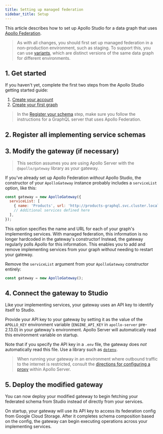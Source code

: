 ```yaml
---
title: Setting up managed federation
sidebar_title: Setup
---
```



This article describes how to set up Apollo Studio for a data graph that uses [Apollo Federation](https://www.apollographql.com/docs/apollo-server/federation/introduction/).

> As with all changes, you should first set up managed federation in a non-production environment, such as staging. To support this, you can use [variants](../schema/registry/#managing-environments-with-variants), which are distinct versions of the same data graph for different environments.

## 1. Get started

If you haven't yet, complete the first two steps from the Apollo Studio getting started guide:

1. [Create your account](../getting-started/#1-create-your-account)
2. [Create your first graph](../getting-started/#2-create-your-first-graph)

> In the [Register your schema](../getting-started/#3-register-your-schema) step, make sure you follow the instructions for a GraphQL server that uses Apollo Federation.

## 2. Register all implementing service schemas

<RegisterFederatedCli />

## 3. Modify the gateway (if necessary)

> This section assumes you are using Apollo Server with the `@apollo/gateway` library as your gateway.

If you've already set up Apollo Federation _without_ Apollo Studio, the constructor of your `ApolloGateway` instance probably includes a `serviceList` option, like this:

```js
const gateway = new ApolloGateway({
  serviceList: [
    { name: 'Products', url: 'http://products-graphql.svc.cluster.local:4001/' },
    // Additional services defined here
  ],
});
```

This option specifies the name and URL for each of your graph's implementing services. With managed federation, this information is no longer hardcoded in the gateway's constructor! Instead, the gateway regularly polls Apollo for this information. This enables you to add and remove implementing services from your graph _without_ needing to restart your gateway.

Remove the `serviceList` argument from your `ApolloGateway` constructor entirely:

```js
const gateway = new ApolloGateway();
```

## 4. Connect the gateway to Studio

Like your implementing services, your gateway uses an API key to identify itself to Studio.

<ObtainGraphApiKey />

Provide your API key to your gateway by setting it as the value of the `APOLLO_KEY` environment variable (`ENGINE_API_KEY` in `apollo-server` pre-2.13.0) in your gateway's environment. Apollo Server will automatically read this environment variable on startup.

Note that if you specify the API key in a `.env` file, the gateway does _not_ automatically read this file. Use a library such as [`dotenv`](https://www.npmjs.com/package/dotenv).

> When running your gateway in an environment where outbound traffic to the internet is restricted, consult the [directions for configuring a proxy](https://www.apollographql.com/docs/apollo-server/proxy-configuration/) within Apollo Server.

## 5. Deploy the modified gateway

You can now deploy your modified gateway to begin fetching your federated schema from Studio instead of directly from your services.

On startup, your gateway will use its API key to access its federation config from Google Cloud Storage. After it completes schema composition based on the config, the gateway can begin executing operations across your implementing services.

